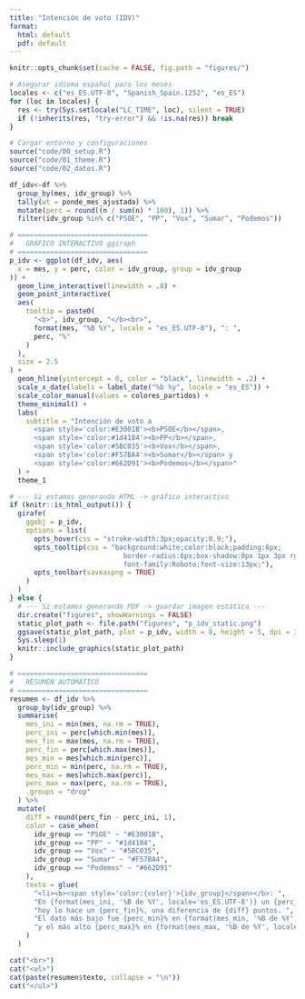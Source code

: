 ```yaml
---
title: "Intención de voto (IDV)"
format:
  html: default
  pdf: default
---
```


```r
knitr::opts_chunk$set(cache = FALSE, fig.path = "figures/")

# Asegurar idioma español para los meses
locales <- c("es_ES.UTF-8", "Spanish_Spain.1252", "es_ES")
for (loc in locales) {
  res <- try(Sys.setlocale("LC_TIME", loc), silent = TRUE)
  if (!inherits(res, "try-error") && !is.na(res)) break
}
```

```r
# Cargar entorno y configuraciones
source("code/00_setup.R")
source("code/01_theme.R")
source("code/02_datos.R")
```

```r
df_idv<-df %>%
  group_by(mes, idv_group) %>%
  tally(wt = ponde_mes_ajustada) %>%
  mutate(perc = round((n / sum(n) * 100), 1)) %>%
  filter(idv_group %in% c("PSOE", "PP", "Vox", "Sumar", "Podemos")) 
```

```r
# ================================
#   GRÁFICO INTERACTIVO ggiraph
# ================================
p_idv <- ggplot(df_idv, aes(
  x = mes, y = perc, color = idv_group, group = idv_group
)) +
  geom_line_interactive(linewidth = .8) +
  geom_point_interactive(
  aes(
    tooltip = paste0(
      "<b>", idv_group, "</b><br>",
      format(mes, "%B %Y", locale = "es_ES.UTF-8"), ": ",
      perc, "%"
    )
  ),
  size = 2.5
) +
  geom_hline(yintercept = 0, color = "black", linewidth = .2) +
  scale_x_date(labels = label_date("%b %y", locale = "es_ES")) +
  scale_color_manual(values = colores_partidos) +
  theme_minimal() +
  labs(
    subtitle = "Intención de voto a 
      <span style='color:#E3001B'><b>PSOE</b></span>, 
      <span style='color:#1d4184'><b>PP</b></span>, 
      <span style='color:#5BC035'><b>Vox</b></span>, 
      <span style='color:#F57BA4'><b>Sumar</b></span> y 
      <span style='color:#662D91'><b>Podemos</b></span>"
  ) +
  theme_1

# --- Si estamos generando HTML -> gráfico interactivo
if (knitr::is_html_output()) {
  girafe(
    ggobj = p_idv,
    options = list(
      opts_hover(css = "stroke-width:3px;opacity:0.9;"),
      opts_tooltip(css = "background:white;color:black;padding:6px;
                            border-radius:6px;box-shadow:0px 1px 3px rgba(0,0,0,0.2);
                            font-family:Roboto;font-size:13px;"),
      opts_toolbar(saveaspng = TRUE)
    )
  )
} else {
  # --- Si estamos generando PDF -> guardar imagen estática ---
  dir.create("figures", showWarnings = FALSE)
  static_plot_path <- file.path("figures", "p_idv_static.png")
  ggsave(static_plot_path, plot = p_idv, width = 8, height = 5, dpi = 300)
  Sys.sleep(1)
  knitr::include_graphics(static_plot_path)
}
```

```r
# ================================
#   RESUMEN AUTOMÁTICO
# ================================
resumen <- df_idv %>%
  group_by(idv_group) %>%
  summarise(
    mes_ini = min(mes, na.rm = TRUE),
    perc_ini = perc[which.min(mes)],
    mes_fin = max(mes, na.rm = TRUE),
    perc_fin = perc[which.max(mes)],
    mes_min = mes[which.min(perc)],
    perc_min = min(perc, na.rm = TRUE),
    mes_max = mes[which.max(perc)],
    perc_max = max(perc, na.rm = TRUE),
    .groups = "drop"
  ) %>%
  mutate(
    diff = round(perc_fin - perc_ini, 1),
    color = case_when(
      idv_group == "PSOE" ~ "#E3001B",
      idv_group == "PP" ~ "#1d4184",
      idv_group == "Vox" ~ "#5BC035",
      idv_group == "Sumar" ~ "#F57BA4",
      idv_group == "Podemos" ~ "#662D91"
    ),
    texto = glue(
      "<li><b><span style='color:{color}'>{idv_group}</span></b>: ",
      "En {format(mes_ini, '%B de %Y', locale='es_ES.UTF-8')} un {perc_ini}% afirmaba que les votaría, ",
      "hoy lo hace un {perc_fin}%, una diferencia de {diff} puntos. ",
      "El dato más bajo fue {perc_min}% en {format(mes_min, '%B de %Y', locale='es_ES.UTF-8')}, ",
      "y el más alto {perc_max}% en {format(mes_max, '%B de %Y', locale='es_ES.UTF-8')}.</li>"
    )
  )
```

```r
cat("<br>")
cat("<ul>")
cat(paste(resumen$texto, collapse = "\n"))
cat("</ul>")
```
